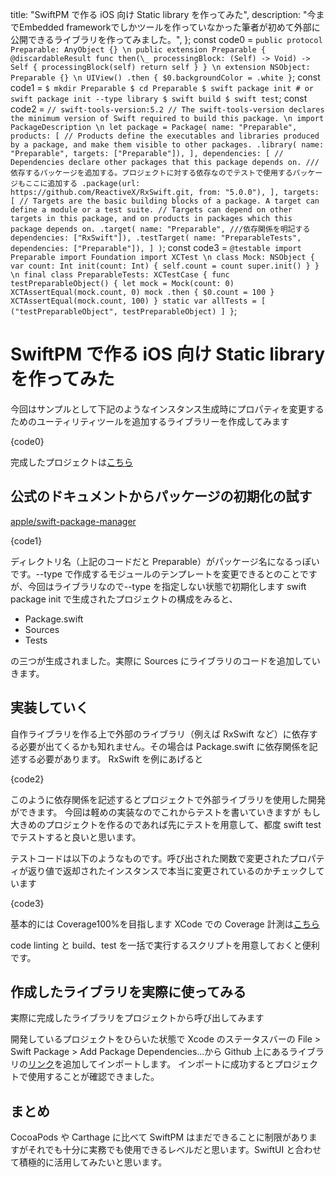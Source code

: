 
  title: "SwiftPM で作る iOS 向け Static library を作ってみた",
  description:
    "今までEmbedded frameworkでしかツールを作っていなかった筆者が初めて外部に公開できるライブラリを作ってみました。",
};
const code0 = `public protocol Preparable: AnyObject {} \n public extension Preparable { @discardableResult func then(\_ processingBlock: (Self) -> Void) -> Self { processingBlock(self) return self } } \n extension NSObject: Preparable {} \n UIView() .then { $0.backgroundColor = .white }`;
const code1 = `$ mkdir Preparable $ cd Preparable $ swift package init # or swift package init --type library $ swift build $ swift test`;
const code2 = `// swift-tools-version:5.2 // The swift-tools-version declares the minimum version of Swift required to build this package. \n import PackageDescription \n let package = Package( name: "Preparable", products: [ // Products define the executables and libraries produced by a package, and make them visible to other packages. .library( name: "Preparable", targets: ["Preparable"]), ], dependencies: [ // Dependencies declare other packages that this package depends on. ///依存するパッケージを追加する。プロジェクトに対する依存なのでテストで使用するパッケージもここに追加する .package(url: https://github.com/ReactiveX/RxSwift.git, from: "5.0.0"), ], targets: [ // Targets are the basic building blocks of a package. A target can define a module or a test suite. // Targets can depend on other targets in this package, and on products in packages which this package depends on. .target( name: "Preparable", ///依存関係を明記する dependencies: ["RxSwift"]), .testTarget( name: "PreparableTests", dependencies: ["Preparable"]), ] )`;
const code3 = `@testable import Preparable import Foundation import XCTest \n class Mock: NSObject { var count: Int init(count: Int) { self.count = count super.init() } } \n final class PreparableTests: XCTestCase { func testPreparableObject() { let mock = Mock(count: 0) XCTAssertEqual(mock.count, 0) mock .then { $0.count = 100 } XCTAssertEqual(mock.count, 100) } static var allTests = [ ("testPreparableObject", testPreparableObject) ] }`;

# SwiftPM で作る iOS 向け Static library を作ってみた

今回はサンプルとして下記のようなインスタンス生成時にプロパティを変更するためのユーティリティツールを追加するライブラリーを作成してみます

<SyntaxHighlighter language="swift" style={xcode}>
  {code0}
</SyntaxHighlighter>

完成したプロジェクトは[こちら](https://github.com/g4zeru/Preparable)

## 公式のドキュメントからパッケージの初期化の試す

[apple/swift-package-manager](https://github.com/apple/swift-package-manager/blob/master/Documentation/Usage.md#creating-a-package)

<SyntaxHighlighter language="shell" style={atom}>
  {code1}
</SyntaxHighlighter>

ディレクトリ名（上記のコードだと Preparable）がパッケージ名になるっぽいです。--type
で作成するモジュールのテンプレートを変更できるとのことですが、今回はライブラリなので--type
を指定しない状態で初期化します swift package init で生成されたプロジェクトの構成をみると、

- Package.swift
- Sources
- Tests

の三つが生成されました。実際に Sources にライブラリのコードを追加していきます。

## 実装していく

自作ライブラリを作る上で外部のライブラリ（例えば RxSwift など）に依存する必要が出てくるかも知れません。その場合は Package.swift に依存関係を記述する必要があります。
RxSwift を例にあげると

<SyntaxHighlighter language="swift" style={xcode}>
  {code2}
</SyntaxHighlighter>

このように依存関係を記述するとプロジェクトで外部ライブラリを使用した開発ができます。
今回は軽めの実装なのでこれからテストを書いていきますが
もし大きめのプロジェクトを作るのであれば先にテストを用意して、都度 swift test でテストすると良いと思います。

テストコードは以下のようなものです。呼び出された関数で変更されたプロパティが返り値で返却されたインスタンスで本当に変更されているのかチェックしています

<SyntaxHighlighter language="swift" style={xcode}>
  {code3}
</SyntaxHighlighter>

基本的には Coverage100%を目指します
XCode での Coverage 計測は[こちら](https://developer.apple.com/library/archive/documentation/DeveloperTools/Conceptual/testing_with_xcode/chapters/07-code_coverage.html)

code linting と build、test を一括で実行するスクリプトを用意しておくと便利です。

## 作成したライブラリを実際に使ってみる

実際に完成したライブラリをプロジェクトから呼び出してみます

開発しているプロジェクトをひらいた状態で Xcode のステータスバーの File > Swift Package > Add Package Dependencies...から Github 上にあるライブラリの[リンク](https://github.com/g4zeru/Preparable.git)を追加してインポートします。
インポートに成功するとプロジェクトで使用することが確認できました。

## まとめ

CocoaPods や Carthage に比べて SwiftPM はまだできることに制限がありますがそれでも十分に実務でも使用できるレベルだと思います。SwiftUI と合わせて積極的に活用してみたいと思います。
